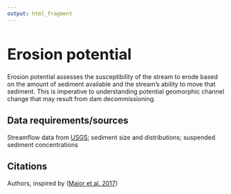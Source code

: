 ```yaml
---
output: html_fragment
---
```


<style type="text/css">
  h1{
  font-size: 2.5em;
}
</style>

# Erosion potential
Erosion potential assesses the susceptibility of the stream to erode based on the amount of sediment available and the stream’s ability to move that sediment. This is imperative to understanding potential geomorphic channel change that may result from dam decommissioning.

## Data requirements/sources
Streamflow data from [USGS](https://waterdata.usgs.gov/nwis/rt){target="_blank"}; sediment size and distributions; suspended sediment concentrations

## Citations
Authors, inspired by ([Major et al. 2017]( https://doi.org/10.1002/9781118971437.ch13){target="_blank"})